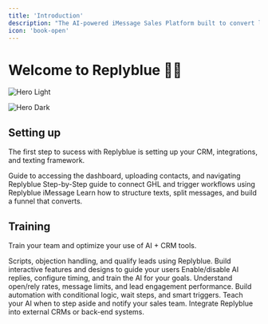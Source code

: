 ```yaml
---
title: 'Introduction'
description: "The AI-powered iMessage Sales Platform built to convert leads through real conversations."
icon: 'book-open'
---
```


# Welcome to Replyblue 🔵💬


<img
  className="block dark:hidden"
  src="/images/hero-light.png"
  alt="Hero Light"
/>

<img
  className="hidden dark:block"
  src="/11.png"
  alt="Hero Dark"
  title={true}
/>

## Setting up

The first step to sucess with Replyblue is setting up your CRM, integrations, and texting framework.

<CardGroup cols={2}>
  <Card title="Getting Start" icon="play" href="https://replyblue.mintlify.app/quickstart">
    Guide to accessing the dashboard, uploading contacts, and navigating Replyblue
  </Card>
  <Card title="Integrate Third-Party Platforms" icon="gears" href="https://replyblue.mintlify.app/development">
    Step-by-Step guide to connect GHL and trigger workflows using Replyblue iMessage
  </Card>
  <Card title="Core Messaging Strategies" icon="message">
    Learn how to structure texts, split messages, and build a funnel that converts.
  </Card>
</CardGroup>

## Training

Train your team and optimize your use of AI \+ CRM tools.

<CardGroup cols={2}>
  <Card title="Sales Training" icon="thought-bubble" href="https://mintlify.com/docs/api-playground/openapi">
    Scripts, objection handling, and qualify leads using Replyblue.
  </Card>
  <Card title="Reference Videos" icon="video" href="https://mintlify.com/docs/content/components/accordions">
    Build interactive features and designs to guide your users
  </Card>
  <Card title="How to use AI in Conversations" icon="stars" href="https://mintlify.com/customers">
    Enable/disable AI replies, configure timing, and train the AI for your goals.
  </Card>
  <Card title="How to Read the Analytics Dashboard" icon="chart-line">
    Understand open/rely rates, message limits, and lead engagement performance.
  </Card>
  <Card title="GHL Workflow Builder with Replyblue" icon="buildings">
    Build automation with conditional logic, wait steps, and smart triggers.
  </Card>
  <Card title="AI Response Handoff Rules" icon="hand-holding">
    Teach your AI when to step aside and notify your sales team.
  </Card>
  <Card title="Webhook + API Guide (Pro Plans)" icon="book">
    Integrate Replyblue into external CRMs or back-end systems.
  </Card>
</CardGroup>